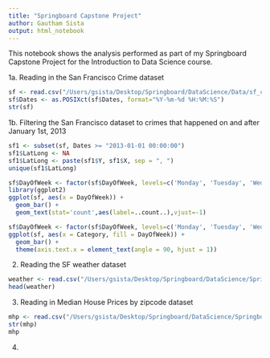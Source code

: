 ```yaml
---
title: "Springboard Capstone Project"
author: Gautham Sista
output: html_notebook
---
```


This notebook shows the analysis performed as part of my Springboard Capstone Project for the Introduction to Data Science course. 

1a. Reading in the San Francisco Crime dataset

```r
sf <- read.csv("/Users/gsista/Desktop/Springboard/DataScience/Data/sf_crime.csv")
sf$Dates <- as.POSIXct(sf$Dates, format="%Y-%m-%d %H:%M:%S")
str(sf)
```

1b. Filtering the San Francisco dataset to crimes that happened on and after January 1st, 2013
```r
sf1 <- subset(sf, Dates >= "2013-01-01 00:00:00")
sf1$LatLong <- NA
sf1$LatLong <- paste(sf1$Y, sf1$X, sep = ", ")
unique(sf1$LatLong)
```

```r
sf$DayOfWeek <- factor(sf$DayOfWeek, levels=c('Monday', 'Tuesday', 'Wednesday', 'Thursday', 'Friday', 'Saturday', 'Sunday'))
library(ggplot2)
ggplot(sf, aes(x = DayOfWeek)) +
  geom_bar() +
  geom_text(stat='count',aes(label=..count..),vjust=-1)
```

```r
sf$DayOfWeek <- factor(sf$DayOfWeek, levels=c('Monday', 'Tuesday', 'Wednesday', 'Thursday', 'Friday', 'Saturday', 'Sunday'))
ggplot(sf, aes(x = Category, fill = DayOfWeek)) +
  geom_bar() +
  theme(axis.text.x = element_text(angle = 90, hjust = 1))
```


2. Reading the SF weather dataset

```r
weather <- read.csv("/Users/gsista/Desktop/Springboard/DataScience/Springboard-Capstone-Project/Data/weather.csv")
head(weather)
```

3. Reading in Median House Prices by zipcode dataset

```r
mhp <- read.csv("/Users/gsista/Desktop/Springboard/DataScience/Springboard-Capstone-Project/Zip_MedianListingPrice_AllHomes.csv")
str(mhp)
mhp
```

4. 